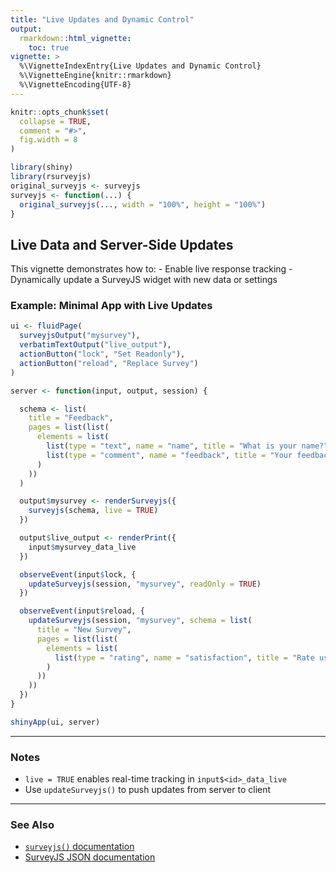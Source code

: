 ```yaml
---
title: "Live Updates and Dynamic Control"
output: 
  rmarkdown::html_vignette:
    toc: true
vignette: >
  %\VignetteIndexEntry{Live Updates and Dynamic Control}
  %\VignetteEngine{knitr::rmarkdown}
  %\VignetteEncoding{UTF-8}
---
```



```r
knitr::opts_chunk$set(
  collapse = TRUE,
  comment = "#>", 
  fig.width = 8
)

library(shiny)
library(rsurveyjs)
original_surveyjs <- surveyjs
surveyjs <- function(...) {
  original_surveyjs(..., width = "100%", height = "100%")
}
```

## Live Data and Server-Side Updates

This vignette demonstrates how to:
- Enable live response tracking
- Dynamically update a SurveyJS widget with new data or settings

### Example: Minimal App with Live Updates

```r
ui <- fluidPage(
  surveyjsOutput("mysurvey"),
  verbatimTextOutput("live_output"),
  actionButton("lock", "Set Readonly"),
  actionButton("reload", "Replace Survey")
)

server <- function(input, output, session) {

  schema <- list(
    title = "Feedback",
    pages = list(list(
      elements = list(
        list(type = "text", name = "name", title = "What is your name?"),
        list(type = "comment", name = "feedback", title = "Your feedback")
      )
    ))
  )

  output$mysurvey <- renderSurveyjs({
    surveyjs(schema, live = TRUE)
  })

  output$live_output <- renderPrint({
    input$mysurvey_data_live
  })

  observeEvent(input$lock, {
    updateSurveyjs(session, "mysurvey", readOnly = TRUE)
  })

  observeEvent(input$reload, {
    updateSurveyjs(session, "mysurvey", schema = list(
      title = "New Survey",
      pages = list(list(
        elements = list(
          list(type = "rating", name = "satisfaction", title = "Rate us")
        )
      ))
    ))
  })
}

shinyApp(ui, server)
```

---

### Notes

- `live = TRUE` enables real-time tracking in `input$<id>_data_live`
- Use `updateSurveyjs()` to push updates from server to client

---

### See Also

- [`surveyjs()` documentation](../reference/surveyjs.html)
- [SurveyJS JSON documentation](https://surveyjs.io/form-library/documentation/json-configuration)

